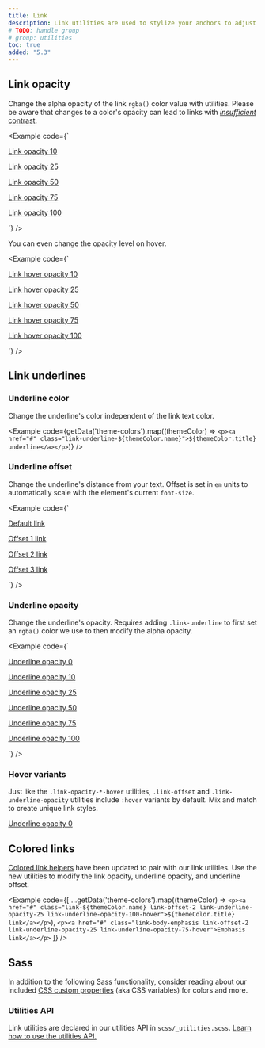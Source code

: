 ```yaml
---
title: Link
description: Link utilities are used to stylize your anchors to adjust their color, opacity, underline offset, underline color, and more.
# TODO: handle group
# group: utilities
toc: true
added: "5.3"
---
```



## Link opacity

Change the alpha opacity of the link `rgba()` color value with utilities. Please be aware that changes to a color's opacity can lead to links with [*insufficient* contrast]([[docsref:getting-started/accessibility#color-contrast]]).

<Example code={`<p><a class="link-opacity-10" href="#">Link opacity 10</a></p>
<p><a class="link-opacity-25" href="#">Link opacity 25</a></p>
<p><a class="link-opacity-50" href="#">Link opacity 50</a></p>
<p><a class="link-opacity-75" href="#">Link opacity 75</a></p>
<p><a class="link-opacity-100" href="#">Link opacity 100</a></p>`} />

You can even change the opacity level on hover.

<Example code={`<p><a class="link-opacity-10-hover" href="#">Link hover opacity 10</a></p>
<p><a class="link-opacity-25-hover" href="#">Link hover opacity 25</a></p>
<p><a class="link-opacity-50-hover" href="#">Link hover opacity 50</a></p>
<p><a class="link-opacity-75-hover" href="#">Link hover opacity 75</a></p>
<p><a class="link-opacity-100-hover" href="#">Link hover opacity 100</a></p>`} />

## Link underlines

### Underline color

Change the underline's color independent of the link text color.

<Example code={getData('theme-colors').map((themeColor) => `<p><a href="#" class="link-underline-${themeColor.name}">${themeColor.title} underline</a></p>`)} />

### Underline offset

Change the underline's distance from your text. Offset is set in `em` units to automatically scale with the element's current `font-size`.

<Example code={`<p><a href="#">Default link</a></p>
<p><a class="link-offset-1" href="#">Offset 1 link</a></p>
<p><a class="link-offset-2" href="#">Offset 2 link</a></p>
<p><a class="link-offset-3" href="#">Offset 3 link</a></p>`} />

### Underline opacity

Change the underline's opacity. Requires adding `.link-underline` to first set an `rgba()` color we use to then modify the alpha opacity.

<Example code={`<p><a class="link-offset-2 link-underline link-underline-opacity-0" href="#">Underline opacity 0</a></p>
<p><a class="link-offset-2 link-underline link-underline-opacity-10" href="#">Underline opacity 10</a></p>
<p><a class="link-offset-2 link-underline link-underline-opacity-25" href="#">Underline opacity 25</a></p>
<p><a class="link-offset-2 link-underline link-underline-opacity-50" href="#">Underline opacity 50</a></p>
<p><a class="link-offset-2 link-underline link-underline-opacity-75" href="#">Underline opacity 75</a></p>
<p><a class="link-offset-2 link-underline link-underline-opacity-100" href="#">Underline opacity 100</a></p>`} />

### Hover variants

Just like the `.link-opacity-*-hover` utilities, `.link-offset` and `.link-underline-opacity` utilities include `:hover` variants by default. Mix and match to create unique link styles.

<a class="link-offset-2 link-offset-3-hover link-underline link-underline-opacity-0 link-underline-opacity-75-hover" href="#">
  Underline opacity 0
</a>

## Colored links

[Colored link helpers]([[docsref:/helpers/colored-links/]]) have been updated to pair with our link utilities. Use the new utilities to modify the link opacity, underline opacity, and underline offset.

<Example code={[
  ...getData('theme-colors').map((themeColor) => `<p><a href="#" class="link-${themeColor.name} link-offset-2 link-underline-opacity-25 link-underline-opacity-100-hover">${themeColor.title} link</a></p>`),
  `<p><a href="#" class="link-body-emphasis link-offset-2 link-underline-opacity-25 link-underline-opacity-75-hover">Emphasis link</a></p>`
]} />

<Callout name="warning-color-assistive-technologies" />

## Sass

In addition to the following Sass functionality, consider reading about our included [CSS custom properties]([[docsref:/customize/css-variables]]) (aka CSS variables) for colors and more.

### Utilities API

Link utilities are declared in our utilities API in `scss/_utilities.scss`. [Learn how to use the utilities API.]([[docsref:/utilities/api#using-the-api]])

<ScssDocs name="utils-links" file="scss/_utilities.scss" />
